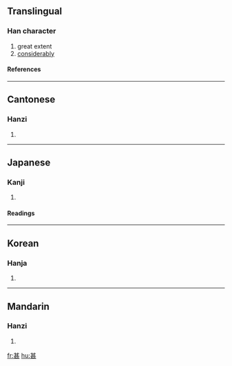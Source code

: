 {{see|什}}

==Translingual==
===Han character===
{{Han char|rn=99|rad=甘|as=04|sn=9|four=4471<sub>1</sub>|canj=廿一一女 (TMMV)}}
# great extent
# [[considerably]]
====References====
{{Han ref|kx=0754.060|dkj=21648|dj=1161.030|hdz=10025.050|uh=751A|ud=29978|bh=ACC6|bd=44230}}

----
==Cantonese==
===Hanzi===
{{yue-hanzi|jyut=|y=sam6}}
# {{defn|Cantonese}}

----
==Japanese==
===Kanji===
{{ja-kanji|grade=|rs=甘04}}
# {{defn|Japanese}} 
====Readings====
{{ja-readings|on=[[しん]] (shin), [[じん]] (jin)|kun=[[はなはだ]] (hanahada), [[なに]] (nani)|nanori=}}

----
==Korean==
===Hanja===
{{ko-hanja|hangeul=심|eumhun=|rv=sim|mr=sim|y=sim}}
# {{defn|Korean}}

----
==Mandarin==
===Hanzi===
{{cmn-hanzi|pin=[[shén]] (shen2)|wg=shen<sup>2</sup>}}
# {{defn|Mandarin}}

[[fr:甚]]
[[hu:甚]]